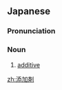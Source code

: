 ==Japanese==
{{ja-kanjitab|てん|か|ざい|yomi=on}}

===Pronunciation===
{{ja-pron|てんかざい|y=o}}

===Noun===
{{ja-noun|てんかざい}}

# [[additive]] {{gloss|substance altering another substance}}
#: {{ja-usex|添加剤として採用されている|てんかざい として さいよう されている|used as an additive}}

[[zh:添加剤]]